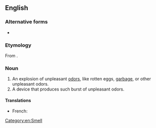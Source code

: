 {{also|stink-bomb|stink bomb}}
==English==

===Alternative forms===
* {{l|en|stink bomb}}

===Etymology===
From {{compound|stink|bomb|lang=en}}.

===Noun===
{{en-noun}}

# An explosion of unpleasant [[odor]]s, like rotten eggs, [[garbage]], or other unpleasant odors.
# A device that produces such burst of unpleasant odors.

====Translations====
{{trans-top|device that produces unpleasant smells}}
* French: {{t+|fr|boule puante|f}}
{{trans-mid}}
{{trans-bottom}}

[[Category:en:Smell]]
